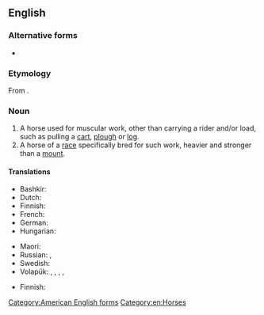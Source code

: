 ==English==
{{wikipedia}}

===Alternative forms===
* {{l|en|draught horse}} {{qualifier|British spelling}}

===Etymology===
From {{compound|en|draft|t1=itself from to [[draw]]|horse}}.

===Noun===
{{en-noun}}

# A horse used for muscular work, other than carrying a rider and/or load, such as pulling a [[cart]], [[plough]] or [[log]].
# A horse of a [[race]] specifically bred for such work, heavier and stronger than a [[mount]].

====Translations====
{{trans-top|horse used for muscular work}}
* Bashkir: {{t|ba|[[екке]] [[ат]]}}
* Dutch: {{t+|nl|trekpaard|n}}
* Finnish: {{t|fi|vetohevonen}}
* French: {{t+|fr|cheval de trait|n}}
* German: {{t+|de|Zugpferd|n}}
* Hungarian: {{t+|hu|igásló}}
{{trans-mid}}
* Maori: {{t|mi|hōiho tarāwhe}}
* Russian: {{t|ru|тя́гловая ло́шадь|f}}, {{t+|ru|ломова́я ло́шадь|f}}
* Swedish: {{t|sv|draghäst|c}}
* Volapük: {{qualifier|♂♀}} {{t|vo|halajevod}}, {{qualifier|♂}} {{t|vo|halahijevod}}, {{qualifier|gelded ♂}} {{t|vo|halahojevod}}, {{qualifier|♀}} {{t|vo|halajijevod}}, {{qualifier|spayed ♀}} {{t|vo|halajojevod}}
{{trans-bottom}}

{{trans-top|horse of a race specifically bred for such work}}
* Finnish: {{t|fi|vetohevonen}}
{{trans-mid}}
{{trans-bottom}}

[[Category:American English forms]]

[[Category:en:Horses]]